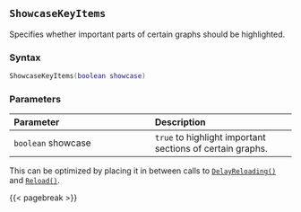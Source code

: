 ## `ShowcaseKeyItems`

Specifies whether important parts of certain graphs should be highlighted.

### Syntax {-}

``` .lua
ShowcaseKeyItems(boolean showcase)
```

### Parameters {-}

**Parameter** | **Description**
| :-- | :-- |
| `boolean` showcase | `true` to highlight important sections of certain graphs. |

::: {.tipsection data-latex=""}
This can be optimized by placing it in between calls to [`DelayReloading()`](#standard-delayreloading) and [`Reload()`](#standard-reload).
:::

{{< pagebreak >}}
